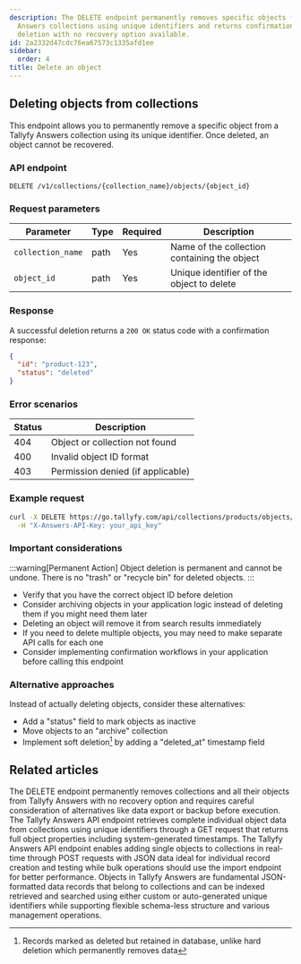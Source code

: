 ```yaml
---
description: The DELETE endpoint permanently removes specific objects from Tallyfy
  Answers collections using unique identifiers and returns confirmation upon successful
  deletion with no recovery option available.
id: 2a2332d47cdc76ea67573c1335afd1ee
sidebar:
  order: 4
title: Delete an object
---
```


## Deleting objects from collections

This endpoint allows you to permanently remove a specific object from a Tallyfy Answers collection using its unique identifier. Once deleted, an object cannot be recovered.

### API endpoint

```
DELETE /v1/collections/{collection_name}/objects/{object_id}
```

### Request parameters

| Parameter | Type | Required | Description |
|-----------|------|----------|-------------|
| `collection_name` | path | Yes | Name of the collection containing the object |
| `object_id` | path | Yes | Unique identifier of the object to delete |

### Response

A successful deletion returns a `200 OK` status code with a confirmation response:

```json
{
  "id": "product-123",
  "status": "deleted"
}
```

### Error scenarios

| Status | Description |
|--------|-------------|
| 404 | Object or collection not found |
| 400 | Invalid object ID format |
| 403 | Permission denied (if applicable) |

### Example request

```bash
curl -X DELETE https://go.tallyfy.com/api/collections/products/objects/product-123 \
  -H "X-Answers-API-Key: your_api_key"
```

### Important considerations

:::warning[Permanent Action]
Object deletion is permanent and cannot be undone. There is no "trash" or "recycle bin" for deleted objects.
:::

- Verify that you have the correct object ID before deletion
- Consider archiving objects in your application logic instead of deleting them if you might need them later
- Deleting an object will remove it from search results immediately
- If you need to delete multiple objects, you may need to make separate API calls for each one
- Consider implementing confirmation workflows in your application before calling this endpoint

### Alternative approaches

Instead of actually deleting objects, consider these alternatives:
- Add a "status" field to mark objects as inactive
- Move objects to an "archive" collection
- Implement soft deletion[^1] by adding a "deleted_at" timestamp field


[^1]: Records marked as deleted but retained in database, unlike hard deletion which permanently removes data

## Related articles
<CardGrid>
<LinkTitleCard header="<b>Collections > Delete a collection</b>" href="/products/answers/collections/delete-collection/" > The DELETE endpoint permanently removes collections and all their objects from Tallyfy Answers with no recovery option and requires careful consideration of alternatives like data export or backup before execution. </LinkTitleCard>
<LinkTitleCard header="<b>Objects > Get an object</b>" href="/products/answers/objects/get-object/" > The Tallyfy Answers API endpoint retrieves complete individual object data from collections using unique identifiers through a GET request that returns full object properties including system-generated timestamps. </LinkTitleCard>
<LinkTitleCard header="<b>Objects > Index a single object</b>" href="/products/answers/objects/index-single-object/" > The Tallyfy Answers API endpoint enables adding single objects to collections in real-time through POST requests with JSON data ideal for individual record creation and testing while bulk operations should use the import endpoint for better performance. </LinkTitleCard>
<LinkTitleCard header="<b>Answers > Objects</b>" href="/products/answers/objects/" > Objects in Tallyfy Answers are fundamental JSON-formatted data records that belong to collections and can be indexed retrieved and searched using either custom or auto-generated unique identifiers while supporting flexible schema-less structure and various management operations. </LinkTitleCard>
</CardGrid>